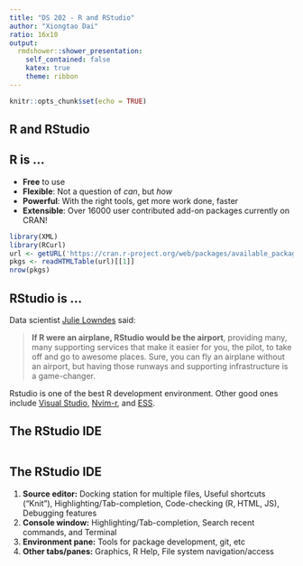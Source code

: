 ```yaml
---
title: "DS 202 - R and RStudio"
author: "Xiongtao Dai"
ratio: 16x10
output:
  rmdshower::shower_presentation:
    self_contained: false
    katex: true
    theme: ribbon
---
```

```r
knitr::opts_chunk$set(echo = TRUE)
```

## R and RStudio {.shout}

## R is ...

* __Free__ to use
* __Flexible__: Not a question of _can_, but _how_
* __Powerful__: With the right tools, get more work done, faster
* __Extensible__: Over 16000 user contributed add-on packages currently on CRAN!

```r
library(XML)
library(RCurl)
url <- getURL('https://cran.r-project.org/web/packages/available_packages_by_name.html')
pkgs <- readHTMLTable(url)[[1]]
nrow(pkgs)
```

## RStudio is ... 

Data scientist [Julie Lowndes](http://jules32.github.io/resources/RStudio_intro/) said:  

<!--<img class="cover" src="images/airport.png" alt="">-->

<blockquote>
<p><b>If R were an airplane, RStudio would be the airport</b>, providing many, many supporting services that make it easier for you, the pilot, to take off and go to awesome places. Sure, you can fly an airplane without an airport, but having those runways and supporting infrastructure is a game-changer.</p>
</blockquote>

Rstudio is one of the best R development environment. Other good ones include [Visual Studio](https://docs.microsoft.com/en-us/visualstudio/rtvs/?view=vs-2017), [Nvim-r](https://github.com/jalvesaq/Nvim-R), and [ESS](http://ess.r-project.org/). 

## The RStudio IDE

<img class="cover" src="images/rstudio-panes.png" alt="">

## The RStudio IDE


1. **Source editor:** Docking station for multiple files, Useful shortcuts ("Knit"), Highlighting/Tab-completion, Code-checking (R, HTML, JS), Debugging features  
2. **Console window:** Highlighting/Tab-completion, Search recent commands, and Terminal
3. **Environment pane:** Tools for package development, git, etc
4. **Other tabs/panes:** Graphics, R Help, File system navigation/access

<!--
<br>
<br>
<p class = "note">
*Protip:* save yourself the headaches figuring out file paths and instead work in an RStudio R project (popup menu at the top left)
</p>
-->
